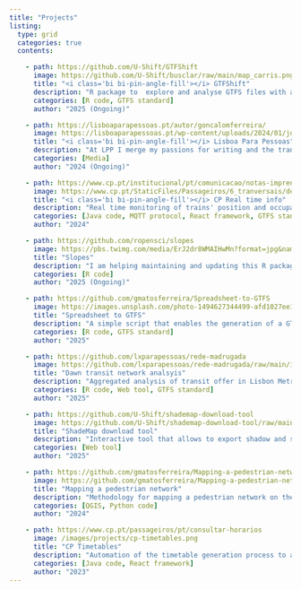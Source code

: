 ```yaml
---
title: "Projects"
listing:
  type: grid
  categories: true
  contents:

    - path: https://github.com/U-Shift/GTFShift
      image: https://github.com/U-Shift/busclar/raw/main/map_carris.png
      title: "<i class='bi bi-pin-angle-fill'></i> GTFShift"
      description: "R package to  explore and analyse GTFS files with a focus on identifying high frequency corridors"
      categories: [R code, GTFS standard]
      author: "2025 (Ongoing)"

    - path: https://lisboaparapessoas.pt/autor/goncalomferreira/
      image: https://lisboaparapessoas.pt/wp-content/uploads/2024/01/jornalppanuncio.png
      title: "<i class='bi bi-pin-angle-fill'></i> Lisboa Para Pessoas"
      description: "At LPP I merge my passions for writing and the transportation world, covering stories about mobility and urban dynamics"
      categories: [Media]
      author: "2024 (Ongoing)"

    - path: https://www.cp.pt/institucional/pt/comunicacao/notas-imprensa/info-tempo-real
      image: https://www.cp.pt/StaticFiles/Passageiros/6_tranversais/destaques/proximos-comboios-p.jpg
      title: "<i class='bi bi-pin-angle-fill'></i> CP Real time info"
      description: "Real time monitoring of trains' position and occupancy to improve passenger information"
      categories: [Java code, MQTT protocol, React framework, GTFS standard]
      author: "2024"

    - path: https://github.com/ropensci/slopes
      image: https://pbs.twimg.com/media/ErJ2dr8WMAIHwMn?format=jpg&name=small
      title: "Slopes"
      description: "I am helping maintaining and updating this R package focused on calculate slopes of roads, rivers and trajectories"
      categories: [R code]
      author: "2025 (Ongoing)"

    - path: https://github.com/gmatosferreira/Spreadsheet-to-GTFS
      image: https://images.unsplash.com/photo-1494627344499-afd1027ee1f5?q=80&w=2069&auto=format&fit=crop&ixlib=rb-4.1.0&ixid=M3wxMjA3fDB8MHxwaG90by1wYWdlfHx8fGVufDB8fHx8fA%3D%3D
      title: "Spreadsheet to GTFS"
      description: "A simple script that enables the generation of a GTFS feed from a simple spreadsheet"
      categories: [R code, GTFS standard]
      author: "2025"

    - path: https://github.com/lxparapessoas/rede-madrugada
      image: https://github.com/lxparapessoas/rede-madrugada/raw/main/images/screenshot.png
      title: "Dawn transit network analsyis"
      description: "Aggregated analysis of transit offer in Lisbon Metro Area during the night time"
      categories: [R code, Web tool, GTFS standard]
      author: "2025"

    - path: https://github.com/U-Shift/shademap-download-tool
      image: https://github.com/U-Shift/shademap-download-tool/raw/main/images/printscreen.png
      title: "ShadeMap download tool"
      description: "Interactive tool that allows to export shadow and sun exposure layers from ShadeMap over a custom area, with a high level of detail"
      categories: [Web tool]
      author: "2025"

    - path: https://github.com/gmatosferreira/Mapping-a-pedestrian-network
      image: https://github.com/gmatosferreira/Mapping-a-pedestrian-network/raw/main/files/network.png
      title: "Mapping a pedestrian network"
      description: "Methodology for mapping a pedestrian network on the field using QField app"
      categories: [QGIS, Python code]
      author: "2024"

    - path: https://www.cp.pt/passageiros/pt/consultar-horarios
      image: /images/projects/cp-timetables.png
      title: "CP Timetables"
      description: "Automation of the timetable generation process to assist the client management team"
      categories: [Java code, React framework]
      author: "2023"
---
```


<script>
  // Script to override listing hyperlinks behaviour, forcing to open them on new tab
  document.addEventListener('DOMContentLoaded', function () {
    const container = document.querySelector('#listing-listing');
    if (container) {
      const links = container.querySelectorAll('a');
      links.forEach(link => {
        link.setAttribute('target', '_blank');
      });
    }
  });
</script>